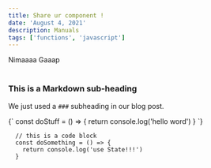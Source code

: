```yaml
---
title: Share ur component !
date: 'August 4, 2021'
description: Manuals
tags: ['functions', 'javascript']
---
```


<div>
  Nimaaaa Gaaap
</div>

<br/>

### This is a Markdown sub-heading
We just used a `###` subheading in our blog post.

<SyntaxHighlighter language="javascript">
  {`
    const doStuff = () => {
      return console.log('hello word')
    }
  `}
</SyntaxHighlighter>

```
  // this is a code block
  const doSomething = () => {
    return console.log('use State!!!')
  }
```

